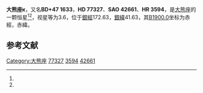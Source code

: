 {{Starbox begin
| name = 大熊座κ
}}
{{Starbox observe
| epoch = [[J2000.0|J2000.0]]
| constell = [[大熊座|大熊座]]<ref name=SIMBAD>{{cite web
 | url=http://simbad.u-strasbg.fr/simbad/sim-id?Ident=HR+3594
 | title=Pulsating variable Star
 | publisher=Centre de Données astronomiques de Strasbourg
 | work=SIMBAD
 | accessdate=2012-07-13
 | archive-date=2020-11-03
 | archive-url=https://web.archive.org/web/20201103003333/http://simbad.u-strasbg.fr/simbad/sim-id?Ident=HR+3594
 | dead-url=no
 }}</ref><ref name=DATA>{{cite web
 | url=http://vizier.u-strasbg.fr/viz-bin/VizieR-5?-out.add=.&-source=5050&-corr=PK=HR&-out.max=9999&HR=3594
 | title=VizieR Detailed Page
 | accessdate=2012-07-13
 | archive-date=2020-11-03
 | archive-url=https://web.archive.org/web/20201103031530/http://vizier.u-strasbg.fr/viz-bin/VizieR-5?-out.add=.&-source=5050&-corr=PK=HR&-out.max=9999&HR=3594
 | dead-url=no
 }}</ref>
| 星官 = 
| ra = {{RA|9|3|37.5}}<ref name=SIMBAD /><ref name=DATA />
| dec = {{DEC|+47|9|24}}<ref name=SIMBAD /><ref name=DATA />
| appmag_v = 3.6<ref name=SIMBAD /><ref name=DATA />
}}
{{Starbox character
| class = A1Vn<ref name=SIMBAD /><ref name=DATA />
| b-v = 0<ref name=SIMBAD /><ref name=DATA />
| u-b = 0.01<ref name=SIMBAD /><ref name=DATA />
| r-i = 0.01<ref name=SIMBAD /><ref name=DATA />
| variable = 
}}
{{Starbox astrometry
| radial_v = 0.01
| prop_mo_ra = 4
| parallax = 0.016
| p_error = 
}}
{{Starbox catalog
| names =BD+47 1633，[[SAO星表|SAO]] 42661，[[HD星表|HD]] 77327，[[HR星表|HR]] 3594}}
{{Starbox reference |Simbad=HR+3594}}
{{Starbox end}}

'''大熊座κ'''，又名'''BD+47 1633'''，'''HD 77327'''、'''SAO 42661'''、'''HR 3594'''，是[[大熊座|大熊座]]的一颗恒星<ref name=SIMBAD /><ref name=DATA />，视星等为3.6，位于[[銀道座標系|銀經]]172.63，[[銀道座標系|銀緯]]41.63，其[[B1900.0|B1900.0]]坐标为赤經{{RA|8|56|48}}，赤緯{{DEC|+47|41.63|8}}。

== 参考文献 ==
{{reflist}}

{{star-stub}}

{{大熊座恒星}}
[[Category:大熊座|Category:大熊座]]
[[Category:HD和HDE天體|77327]]
[[Category:HR天體|3594]]
[[Category:SAO天體|42661]]